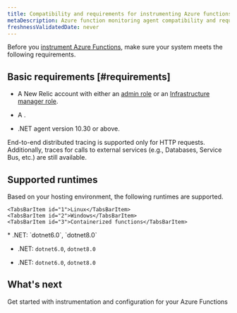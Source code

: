 ```yaml
---
title: Compatibility and requirements for instrumenting Azure functions 
metaDescription: Azure function monitoring agent compatibility and requirements.
freshnessValidatedDate: never
---
```


Before you [instrument Azure Functions](/docs/serverless-function-monitoring/aws-lambda-monitoring/instrument-lambda-function/configure-serverless-aws-monitoring), make sure your system meets the following requirements.

## Basic requirements [#requirements]


* A New Relic account with either an [admin role](/docs/accounts/original-accounts-billing/original-users-roles/users-roles-original-user-model/#roles) or an [Infrastructure manager role](/docs/accounts/original-accounts-billing/original-users-roles/users-roles-original-user-model#add-on).

* A <InlinePopover type="userKey" />.

* .NET agent version 10.30 or above.


<Callout variant="tip" title="NOTE">

End-to-end distributed tracing is supported only for HTTP requests. Additionally, traces for calls to external services (e.g., Databases, Service Bus, etc.) are still available.
</Callout>





## Supported runtimes

Based on your hosting environment, the following runtimes are supported.

<Tabs>
  <TabsBar>

    <TabsBarItem id="1">Linux</TabsBarItem>
    <TabsBarItem id="2">Windows</TabsBarItem>
    <TabsBarItem id="3">Containerized functions</TabsBarItem>

  </TabsBar>
  <TabsPages>
  

<TabsPageItem id="1">
* .NET: `dotnet6.0`, `dotnet8.0`

</TabsPageItem>


<TabsPageItem id="2">

* .NET: `dotnet6.0`, `dotnet8.0` 

</TabsPageItem>

<TabsPageItem id="3">

* .NET: `dotnet6.0`, `dotnet8.0`
</TabsPageItem>

</TabsPages>

</Tabs>

## What's next

<DocTiles>
  <DocTile title="Install and configure Azure Functions monitoring" path="/docs/serverless-function-monitoring/azure-function-monitoring/install-serverless-azure-monitoring" >Get started with instrumentation and configuration for your Azure Functions</DocTile>
  
</DocTiles>




